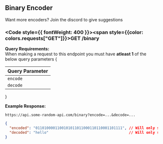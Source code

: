 
## Binary Encoder

<Callout type="info">Want more encoders? Join the discord to give suggestions</Callout>

### <Code style={{ fontWeight: 400 }}><span style={{color: colors.requests["GET"]}}>GET</span> /binary</Code>

**Query Requirements:**<br/>
When making a request to this endpoint you must have **atleast 1** of the below query parameters
{
<table className="queryParamTable">
  <thead>
    <tr>
      <th>Query Parameter</th>
    </tr>
  </thead>
  <tbody>
    <tr>
      <td>
        <Code>encode</Code>
      </td>
    </tr>
    <tr>
      <td>
        <Code>decode</Code>
      </td>
    </tr>
  </tbody>
</table>
}

**Example Response:**
```url filename="URL"
https://api.some-random-api.com/binary?encode=...&decode=...
```

```json filename="Response"
{
  "encoded": "0110100001100101011011000110110001101111", // Will only show if encode query present
  "decoded": "hello"                                     // Will only show if decode query present 
}
```